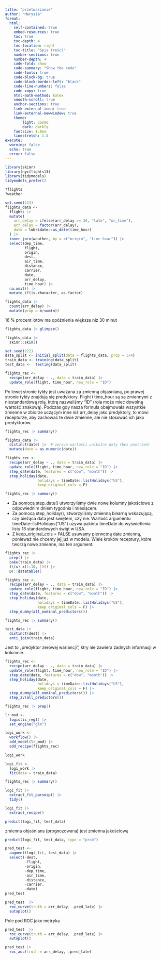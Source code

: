 ```yaml
---
title: "przetwarzanie"
author: "Marysia"
format: 
  html:
    self-contained: true
    embed-resources: true
    toc: true
    toc-depth: 4
    toc-location: right
    toc-title: "Spis treści"
    number-sections: true
    number-depth: 4
    code-fold: show
    code-summary: "Show the code"
    code-tools: true
    code-block-bg: true
    code-block-border-left: "black"
    code-line-numbers: false
    code-copy: true
    html-math-method: katex
    smooth-scroll: true
    anchor-sections: true
    link-external-icon: true
    link-external-newwindow: true
    theme:
        light: cosmo
        dark: darkly
    fontsize: 1.0em
    linestretch: 1.5
execute:
  warning: false
  echo: true
  error: false
---
```

 
```r
library(skimr)
library(nycflights13)
library(tidymodels)
tidymodels_prefer()
```

```r
?flights
?weather
```
  
```r
set.seed(123)
flights_data <-
  flights |>
  mutate(
    arr_delay = ifelse(arr_delay >= 30, "late", "on_time"),
    arr_delay = factor(arr_delay),
    date = lubridate::as_date(time_hour)
  ) |>
  inner_join(weather, by = c("origin", "time_hour")) |>
  select(dep_time,
         flight,
         origin,
         dest,
         air_time,
         distance,
         carrier,
         date,
         arr_delay,
         time_hour) |>
  na.omit() |>
  mutate_if(is.character, as.factor)
```
  
```r
flights_data |>
  count(arr_delay) |>
  mutate(prop = n/sum(n))
```
16 % procent lotów ma opóźnienia większe niż 30 minut

```r
flights_data |> glimpse()
```
```r
flights_data |>
  skimr::skim()
```

```r
set.seed(222)
data_split <- initial_split(data = flights_data, prop = 3/4)
train_data <- training(data_split)
test_data <-  testing(data_split)
```

```r
flights_rec <-
  recipe(arr_delay ~ ., data = train_data) |>
  update_role(flight, time_hour, new_role = "ID")
```

Po lewej stronie tyldy jest uważana za zmienną objaśnianą, po prawej stronie tyldy znajdują się predyktory. Flight i time_hour są są zmiennymi z niestandardową rolą, którą nazwaliśmy “ID” (rola może mieć dowolną wartość znakową). Podczas gdy nasza formuła obejmowała wszystkie zmienne w zbiorze uczącym inne niż arr_delay jako predyktory, to mówi recepturze, aby zachować te dwie zmienne, ale nie stosować ich jako predyktorów. 

```r
flights_rec |> summary()
```
```r
flights_data |>
  distinct(date) |>  # zwrava wartości unikalne daty (bez powtrzeń)
  mutate(date = as.numeric(date))
```
```r
flights_rec <- 
  recipe(arr_delay ~ ., data = train_data) |> 
  update_role(flight, time_hour, new_role = "ID") |> 
  step_date(date, features = c("dow", "month")) |> 
  step_holiday(date, 
               holidays = timeDate::listHolidays("US"), 
               keep_original_cols = F)

flights_rec |> summary()
```
- Za pomocą step_date() utworzyliśmy dwie nowe kolumny jakościowe z odpowiednim dniem tygodnia i miesiącem.
- Za pomocą step_holiday(), stworzyliśmy zmienną binarną wskazującą, czy bieżąca data jest świętem, czy nie. Wartość argumentu timeDate::listHolidays("US") używa pakietu timeDate do wyświetlenia listy 18 standardowych świąt w USA.
- Z keep_original_cols = FALSE usuwamy pierwotną date zmienną, ponieważ nie chcemy jej już w modelu. Wiele kroków receptury, które tworzą nowe zmienne, ma ten argument.

```r
flights_rec |>
  prep() |>
  bake(train_data) |>
  (\(x) x[1:10, ])() |>
  DT::datatable()
```
```r
flights_rec <- 
  recipe(arr_delay ~ ., data = train_data) |> 
  update_role(flight, time_hour, new_role = "ID") |> 
  step_date(date, features = c("dow", "month")) |> 
  step_holiday(date, 
               holidays = timeDate::listHolidays("US"), 
               keep_original_cols = F) |> 
  step_dummy(all_nominal_predictors())

flights_rec |> summary()
```
```r
test_data |> 
  distinct(dest) |> 
  anti_join(train_data)
```
Jest to „predyktor zerowej wariancji”, ktry nie zawiera żadnych informacji w kolumnie.

```r
flights_rec <-
  recipe(arr_delay ~ ., data = train_data) |>
  update_role(flight, time_hour, new_role = "ID") |>
  step_date(date, features = c("dow", "month")) |>
  step_holiday(date,
               holidays = timeDate::listHolidays("US"),
               keep_original_cols = F) |>
  step_dummy(all_nominal_predictors()) |>
  step_zv(all_predictors())
```

```r
flights_rec |> prep()
```
```r
lr_mod <- 
  logistic_reg() |> 
  set_engine("glm")
```

```r
logi_work <- 
  workflow() |> 
  add_model(lr_mod) |> 
  add_recipe(flights_rec)

logi_work
```
```r
logi_fit <-  
  logi_work |> 
  fit(data = train_data)

flights_rec |> summary()
```

```r
logi_fit |> 
  extract_fit_parsnip() |> 
  tidy()
```

```r
logi_fit |> 
  extract_recipe()
```

```r
predict(logi_fit, test_data)
```
zmienna objaśniana (prognozowana) jest zmienna jakościową

```r
predict(logi_fit, test_data, type = "prob")
```
  
```r
pred_test <- 
  augment(logi_fit, test_data) |>
  select(-dest,
         -flight,
         -origin,
         -dep_time,
         -air_time,
         -distance,
         -carrier,
         -date)
pred_test
```


```r
pred_test  |> 
  roc_curve(truth = arr_delay, .pred_late) |> 
  autoplot()
```

Pole pod ROC jako metryka
```r
pred_test  |> 
  roc_curve(truth = arr_delay, .pred_late) |> 
  autoplot()
```

```r
pred_test |> 
  roc_auc(truth = arr_delay, .pred_late)
```



  